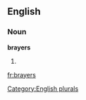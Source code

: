 
==English==

===Noun===
'''brayers'''

# {{plural of|[[brayer]]}}

[[Category:English plurals]]

[[fr:brayers]]